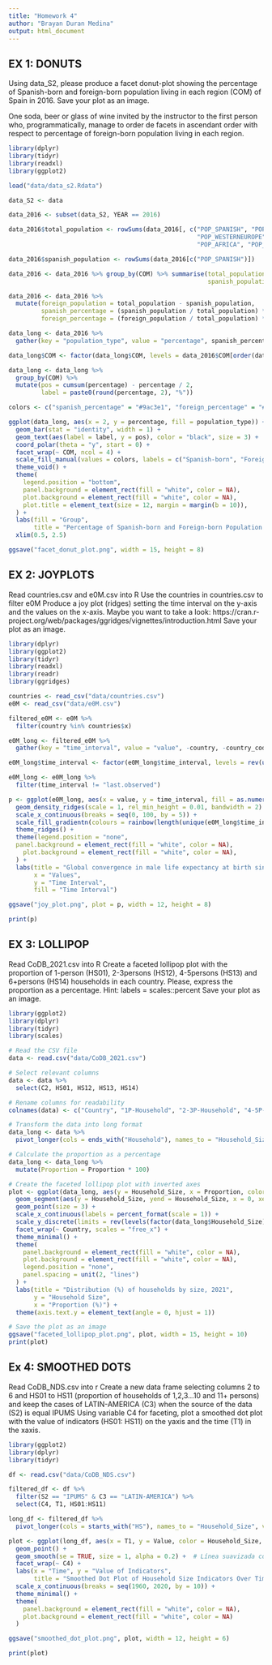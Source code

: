 ```yaml
---
title: "Homework 4"
author: "Brayan Duran Medina"
output: html_document
---
```


## EX 1: DONUTS ######
 Using data_S2, please produce a facet donut-plot showing the percentage of 
 Spanish-born and foreign-born population living in each region (COM) of Spain
 in 2016. 
 Save your plot as an image.

 One soda, beer or glass of wine invited by the instructor to the first
 person who, programmatically, manage to order de facets in ascendant order with
 respect to percentage of foreign-born population living in each region. 

```r

library(dplyr)
library(tidyr)
library(readxl)
library(ggplot2)

load("data/data_s2.Rdata")

data_S2 <- data

data_2016 <- subset(data_S2, YEAR == 2016)

data_2016$total_population <- rowSums(data_2016[, c("POP_SPANISH", "POP_LATINAMERICA", 
                                                    "POP_WESTERNEUROPE", "POP_EASTERNEUROPE", 
                                                    "POP_AFRICA", "POP_ASIA", "POP_OTHERS")])

data_2016$spanish_population <- rowSums(data_2016[c("POP_SPANISH")])

data_2016 <- data_2016 %>% group_by(COM) %>% summarise(total_population = sum(total_population),
                                                       spanish_population = sum(spanish_population))

data_2016 <- data_2016 %>%
  mutate(foreign_population = total_population - spanish_population,
         spanish_percentage = (spanish_population / total_population) * 100,
         foreign_percentage = (foreign_population / total_population) * 100)

data_long <- data_2016 %>%
  gather(key = "population_type", value = "percentage", spanish_percentage, foreign_percentage)

data_long$COM <- factor(data_long$COM, levels = data_2016$COM[order(data_2016$foreign_percentage)])

data_long <- data_long %>%
  group_by(COM) %>%
  mutate(pos = cumsum(percentage) - percentage / 2,
         label = paste0(round(percentage, 2), "%"))

colors <- c("spanish_percentage" = "#9ac3e1", "foreign_percentage" = "#f09797")

ggplot(data_long, aes(x = 2, y = percentage, fill = population_type)) +
  geom_bar(stat = "identity", width = 1) +
  geom_text(aes(label = label, y = pos), color = "black", size = 3) +
  coord_polar(theta = "y", start = 0) +
  facet_wrap(~ COM, ncol = 4) +
  scale_fill_manual(values = colors, labels = c("Spanish-born", "Foreign-born")) +
  theme_void() +
  theme(
    legend.position = "bottom",
    panel.background = element_rect(fill = "white", color = NA),
    plot.background = element_rect(fill = "white", color = NA),
    plot.title = element_text(size = 12, margin = margin(b = 10)),
  ) +
  labs(fill = "Group", 
       title = "Percentage of Spanish-born and Foreign-born Population by Region in Spain (2016)") +
  xlim(0.5, 2.5)

ggsave("facet_donut_plot.png", width = 15, height = 8)
```

## EX 2: JOYPLOTS ########
 Read countries.csv and e0M.csv into R
 Use the countries in countries.csv to filter e0M
 Produce a joy plot (ridges) setting the time interval on the y-axis and the 
 values on the x-axis. Maybe you want to take a look:
 https://cran.r-project.org/web/packages/ggridges/vignettes/introduction.html
 Save your plot as an image.

```r
library(dplyr)
library(ggplot2)
library(tidyr)
library(readxl)
library(readr)
library(ggridges)

countries <- read_csv("data/countries.csv")
e0M <- read_csv("data/e0M.csv")

filtered_e0M <- e0M %>%
  filter(country %in% countries$x)

e0M_long <- filtered_e0M %>%
  gather(key = "time_interval", value = "value", -country, -country_code)

e0M_long$time_interval <- factor(e0M_long$time_interval, levels = rev(unique(e0M_long$time_interval)))

e0M_long <- e0M_long %>%
  filter(time_interval != "last.observed")

p <- ggplot(e0M_long, aes(x = value, y = time_interval, fill = as.numeric(time_interval))) +
  geom_density_ridges(scale = 1, rel_min_height = 0.01, bandwidth = 2) +
  scale_x_continuous(breaks = seq(0, 100, by = 5)) +
  scale_fill_gradientn(colours = rainbow(length(unique(e0M_long$time_interval)))) +
  theme_ridges() +
  theme(legend.position = "none",
  panel.background = element_rect(fill = "white", color = NA),
    plot.background = element_rect(fill = "white", color = NA),
  ) +
  labs(title = "Global convergence in male life expectancy at birth since 1950",
       x = "Values",
       y = "Time Interval",
       fill = "Time Interval")

ggsave("joy_plot.png", plot = p, width = 12, height = 8)

print(p)
```

## EX 3: LOLLIPOP #######
 Read CoDB_2021.csv into R
 Create a faceted lollipop plot with the proportion of 1-person (HS01), 2-3persons (HS12),
 4-5persons (HS13) and 6+persons (HS14) households in each country. 
 Please, express the proportion as a percentage. Hint: labels = scales::percent
 Save your plot as an image. 

```r
library(ggplot2)
library(dplyr)
library(tidyr)
library(scales)

# Read the CSV file
data <- read.csv("data/CoDB_2021.csv")

# Select relevant columns
data <- data %>%
  select(C2, HS01, HS12, HS13, HS14)

# Rename columns for readability
colnames(data) <- c("Country", "1P-Household", "2-3P-Household", "4-5P-Household", "6+P-Household")

# Transform the data into long format
data_long <- data %>%
  pivot_longer(cols = ends_with("Household"), names_to = "Household_Size", values_to = "Proportion")

# Calculate the proportion as a percentage
data_long <- data_long %>%
  mutate(Proportion = Proportion * 100)

# Create the faceted lollipop plot with inverted axes
plot <- ggplot(data_long, aes(y = Household_Size, x = Proportion, color = Country)) +
  geom_segment(aes(y = Household_Size, yend = Household_Size, x = 0, xend = Proportion)) +
  geom_point(size = 3) +
  scale_x_continuous(labels = percent_format(scale = 1)) +
  scale_y_discrete(limits = rev(levels(factor(data_long$Household_Size)))) +
  facet_wrap(~ Country, scales = "free_x") +
  theme_minimal() +
  theme(
    panel.background = element_rect(fill = "white", color = NA),
    plot.background = element_rect(fill = "white", color = NA),
    legend.position = "none",
    panel.spacing = unit(2, "lines")  
  ) +
  labs(title = "Distribution (%) of households by size, 2021",
       y = "Household Size",
       x = "Proportion (%)") +
  theme(axis.text.y = element_text(angle = 0, hjust = 1))

# Save the plot as an image
ggsave("faceted_lollipop_plot.png", plot, width = 15, height = 10)
print(plot)
```

## Ex 4: SMOOTHED DOTS #####
 Read CoDB_NDS.csv into r
 Create a new data frame selecting columns 2 to 6 and HS01 to HS11 (proportion 
 of households of 1,2,3...10 and 11+ persons) and keep the cases of LATIN-AMERICA
(C3) when the source of the data (S2) is equal IPUMS
 Using variable C4 for faceting, plot a smoothed dot plot with the value of 
 indicators (HS01: HS11) on the yaxis and the time (T1) in the xaxis. 

```r
library(ggplot2)
library(dplyr)
library(tidyr)

df <- read.csv("data/CoDB_NDS.csv")

filtered_df <- df %>%
  filter(S2 == "IPUMS" & C3 == "LATIN-AMERICA") %>%
  select(C4, T1, HS01:HS11)

long_df <- filtered_df %>%
  pivot_longer(cols = starts_with("HS"), names_to = "Household_Size", values_to = "Value")

plot <- ggplot(long_df, aes(x = T1, y = Value, color = Household_Size, fill = Household_Size)) +
  geom_point() +
  geom_smooth(se = TRUE, size = 1, alpha = 0.2) +  # Línea suavizada con sombreado del mismo color
  facet_wrap(~ C4) +
  labs(x = "Time", y = "Value of Indicators", 
       title = "Smoothed Dot Plot of Household Size Indicators Over Time") +
  scale_x_continuous(breaks = seq(1960, 2020, by = 10)) +
  theme_minimal() +
  theme(
    panel.background = element_rect(fill = "white", color = NA),
    plot.background = element_rect(fill = "white", color = NA)
  )

ggsave("smoothed_dot_plot.png", plot, width = 12, height = 6)

print(plot)
```